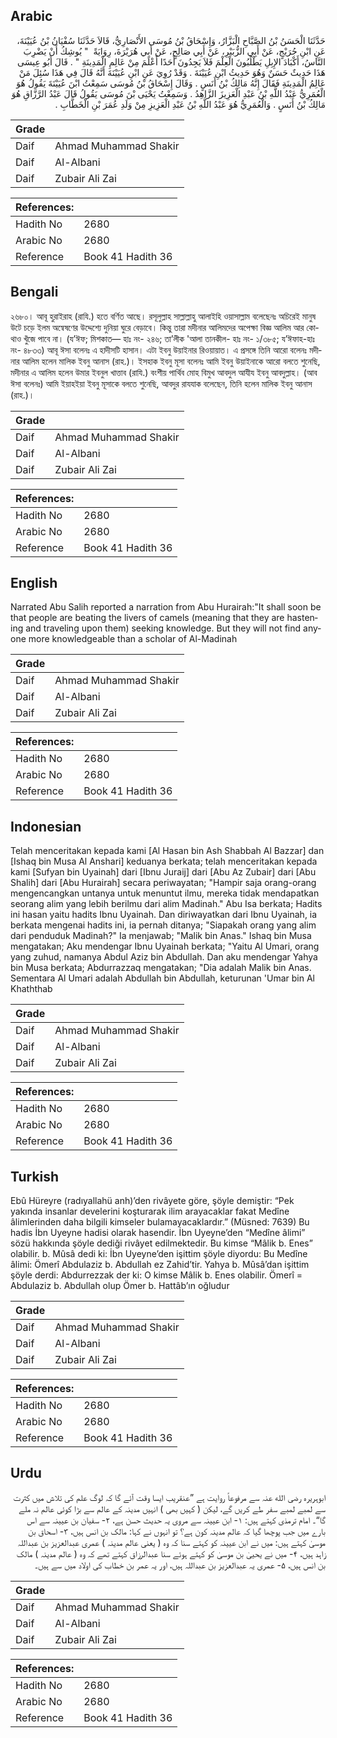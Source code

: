 ## Arabic


<div dir="rtl" lang="ar" style={{fontSize:'larger',backgroundColor:'#f8f9fa',padding:20}}>
حَدَّثَنَا الْحَسَنُ بْنُ الصَّبَّاحِ الْبَزَّارُ، وَإِسْحَاقُ بْنُ مُوسَى الأَنْصَارِيُّ، قَالاَ حَدَّثَنَا سُفْيَانُ بْنُ عُيَيْنَةَ، عَنِ ابْنِ جُرَيْجٍ، عَنْ أَبِي الزُّبَيْرِ، عَنْ أَبِي صَالِحٍ، عَنْ أَبِي هُرَيْرَةَ، رِوَايَةً ‏ "‏ يُوشِكُ أَنْ يَضْرِبَ النَّاسُ، أَكْبَادَ الإِبِلِ يَطْلُبُونَ الْعِلْمَ فَلاَ يَجِدُونَ أَحَدًا أَعْلَمَ مِنْ عَالِمِ الْمَدِينَةِ ‏"‏ ‏.‏ قَالَ أَبُو عِيسَى هَذَا حَدِيثٌ حَسَنٌ وَهُوَ حَدِيثُ ابْنِ عُيَيْنَةَ ‏.‏ وَقَدْ رُوِيَ عَنِ ابْنِ عُيَيْنَةَ أَنَّهُ قَالَ فِي هَذَا سُئِلَ مَنْ عَالِمُ الْمَدِينَةِ فَقَالَ إِنَّهُ مَالِكُ بْنُ أَنَسٍ ‏.‏ وَقَالَ إِسْحَاقُ بْنُ مُوسَى سَمِعْتُ ابْنَ عُيَيْنَةَ يَقُولُ هُوَ الْعُمَرِيُّ عَبْدُ اللَّهِ بْنُ عَبْدِ الْعَزِيزَ الزَّاهِدُ ‏.‏ وَسَمِعْتُ يَحْيَى بْنَ مُوسَى يَقُولُ قَالَ عَبْدُ الرَّزَّاقِ هُوَ مَالِكُ بْنُ أَنَسٍ ‏.‏ وَالْعُمَرِيُّ هُوَ عَبْدُ اللَّهِ بْنُ عَبْدِ الْعَزِيزِ مِنْ وَلَدِ عُمَرَ بْنِ الْخَطَّابِ ‏.‏
</div>
<div style={{backgroundColor:'#f8f9fa',padding:20, marginBottom: 10}}><table> <thead> <tr> <th>Grade</th> <th></th> </tr> </thead> <tbody> <tr><td>Daif</td><td>Ahmad Muhammad Shakir</td></tr><tr><td>Daif</td><td>Al-Albani</td></tr><tr><td>Daif</td><td>Zubair Ali Zai</td></tr></tbody></table><table> <thead> <tr> <th>References:</th> <th></th> </tr> </thead> <tbody><tr><td>Hadith No</td><td>2680</td></tr><tr><td>Arabic No</td><td>2680</td></tr><tr><td>Reference</td><td>Book 41 Hadith 36</td></tr></tbody></table></div>

## Bengali


<div dir="ltr" lang="bn" style={{fontSize:'larger',backgroundColor:'#f8f9fa',padding:20}}>
২৬৮০। আবূ হুরাইরাহ (রাযি.) হতে বর্ণিত আছে। রসূলুল্লাহ সাল্লাল্লাহু আলাইহি ওয়াসাল্লাম বলেছেনঃ অচিরেই মানুষ উটে চড়ে ইলম অন্বেষণের উদ্দেশ্যে দুনিয়া ঘুরে বেড়াবে। কিন্তু তারা মদীনার আলিমদের অপেক্ষা বিজ্ঞ আলিম আর কোথাও খুঁজে পাবে না। (য’ঈফ; মিশকাত— হাঃ নং- ২৪৬; তা’লীক 'আলা তানকীল- হাঃ নং- ১/৩৮৫; য’ঈফাহ-হাঃ নং- ৪৮৩৩) আবূ ঈসা বলেনঃ এ হাদীসটি হাসান। এটা ইবনু উয়াইনার রিওয়ায়াত। এ প্রসঙ্গে তিনি আরো বলেনঃ মদীনার আলিম হলেন মালিক ইবনু আনাস (রাহ.)। ইসহাক ইবনু মূসা বলেনঃ আমি ইবনু উয়াইনাকে আরো বলতে শুনেছি, মদীনার এ আলিম হলেন উমার ইবনুল খাত্তাব (রাযি.) বংশীয় পার্থিব মোহ বিমুখ আবদুল আযীয ইবনু আবদুল্লাহ। (আব ঈসা বলেনঃ) আমি ইয়াহইয়া ইবনু মূসাকে বলতে শুনেছি, আবদুর রাযযাক বলেছেন, তিনি হলেন মালিক ইবনু আনাস (রাহ.)।
</div>
<div style={{backgroundColor:'#f8f9fa',padding:20, marginBottom: 10}}><table> <thead> <tr> <th>Grade</th> <th></th> </tr> </thead> <tbody> <tr><td>Daif</td><td>Ahmad Muhammad Shakir</td></tr><tr><td>Daif</td><td>Al-Albani</td></tr><tr><td>Daif</td><td>Zubair Ali Zai</td></tr></tbody></table><table> <thead> <tr> <th>References:</th> <th></th> </tr> </thead> <tbody><tr><td>Hadith No</td><td>2680</td></tr><tr><td>Arabic No</td><td>2680</td></tr><tr><td>Reference</td><td>Book 41 Hadith 36</td></tr></tbody></table></div>

## English


<div dir="ltr" lang="en" style={{fontSize:'larger',backgroundColor:'#f8f9fa',padding:20}}>
Narrated Abu Salih reported a narration from Abu Hurairah:"It shall soon be that people are beating the livers of camels (meaning that they are hastening and traveling upon them) seeking knowledge. But they will not find anyone more knowledgeable than a scholar of Al-Madinah
</div>
<div style={{backgroundColor:'#f8f9fa',padding:20, marginBottom: 10}}><table> <thead> <tr> <th>Grade</th> <th></th> </tr> </thead> <tbody> <tr><td>Daif</td><td>Ahmad Muhammad Shakir</td></tr><tr><td>Daif</td><td>Al-Albani</td></tr><tr><td>Daif</td><td>Zubair Ali Zai</td></tr></tbody></table><table> <thead> <tr> <th>References:</th> <th></th> </tr> </thead> <tbody><tr><td>Hadith No</td><td>2680</td></tr><tr><td>Arabic No</td><td>2680</td></tr><tr><td>Reference</td><td>Book 41 Hadith 36</td></tr></tbody></table></div>

## Indonesian


<div dir="ltr" lang="id" style={{fontSize:'larger',backgroundColor:'#f8f9fa',padding:20}}>
Telah menceritakan kepada kami [Al Hasan bin Ash Shabbah Al Bazzar] dan [Ishaq bin Musa Al Anshari] keduanya berkata; telah menceritakan kepada kami [Sufyan bin Uyainah] dari [Ibnu Juraij] dari [Abu Az Zubair] dari [Abu Shalih] dari [Abu Hurairah] secara periwayatan; "Hampir saja orang-orang mengencangkan untanya untuk menuntut ilmu, mereka tidak mendapatkan seorang alim yang lebih berilmu dari alim Madinah." Abu Isa berkata; Hadits ini hasan yaitu hadits Ibnu Uyainah. Dan diriwayatkan dari Ibnu Uyainah, ia berkata mengenai hadits ini, ia pernah ditanya; "Siapakah orang yang alim dari penduduk Madinah?" Ia menjawab; "Malik bin Anas." Ishaq bin Musa mengatakan; Aku mendengar Ibnu Uyainah berkata; "Yaitu Al Umari, orang yang zuhud, namanya Abdul Aziz bin Abdullah. Dan aku mendengar Yahya bin Musa berkata; Abdurrazzaq mengatakan; "Dia adalah Malik bin Anas. Sementara Al Umari adalah Abdullah bin Abdullah, keturunan 'Umar bin Al Khaththab
</div>
<div style={{backgroundColor:'#f8f9fa',padding:20, marginBottom: 10}}><table> <thead> <tr> <th>Grade</th> <th></th> </tr> </thead> <tbody> <tr><td>Daif</td><td>Ahmad Muhammad Shakir</td></tr><tr><td>Daif</td><td>Al-Albani</td></tr><tr><td>Daif</td><td>Zubair Ali Zai</td></tr></tbody></table><table> <thead> <tr> <th>References:</th> <th></th> </tr> </thead> <tbody><tr><td>Hadith No</td><td>2680</td></tr><tr><td>Arabic No</td><td>2680</td></tr><tr><td>Reference</td><td>Book 41 Hadith 36</td></tr></tbody></table></div>

## Turkish


<div dir="ltr" lang="tr" style={{fontSize:'larger',backgroundColor:'#f8f9fa',padding:20}}>
Ebû Hüreyre (radıyallahü anh)’den rivâyete göre, şöyle demiştir: “Pek yakında insanlar develerini koşturarak ilim arayacaklar fakat Medîne âlimlerinden daha bilgili kimseler bulamayacaklardır.” (Müsned: 7639) Bu hadis İbn Uyeyne hadisi olarak hasendir. İbn Uyeyne’den “Medîne âlimi” sözü hakkında şöyle dediği rivâyet edilmektedir. Bu kimse “Mâlik b. Enes” olabilir. b. Mûsâ dedi ki: İbn Uyeyne’den işittim şöyle diyordu: Bu Medîne âlimi: Ömerî Abdulaziz b. Abdullah ez Zahid’tir. Yahya b. Mûsâ’dan işittim şöyle derdi: Abdurrezzak der ki: O kimse Mâlik b. Enes olabilir. Ömerî = Abdulaziz b. Abdullah olup Ömer b. Hattâb’ın oğludur
</div>
<div style={{backgroundColor:'#f8f9fa',padding:20, marginBottom: 10}}><table> <thead> <tr> <th>Grade</th> <th></th> </tr> </thead> <tbody> <tr><td>Daif</td><td>Ahmad Muhammad Shakir</td></tr><tr><td>Daif</td><td>Al-Albani</td></tr><tr><td>Daif</td><td>Zubair Ali Zai</td></tr></tbody></table><table> <thead> <tr> <th>References:</th> <th></th> </tr> </thead> <tbody><tr><td>Hadith No</td><td>2680</td></tr><tr><td>Arabic No</td><td>2680</td></tr><tr><td>Reference</td><td>Book 41 Hadith 36</td></tr></tbody></table></div>

## Urdu


<div dir="rtl" lang="ur" style={{fontSize:'larger',backgroundColor:'#f8f9fa',padding:20}}>
ابوہریرہ رضی الله عنہ سے مرفوعاً روایت ہے ”عنقریب ایسا وقت آئے گا کہ لوگ علم کی تلاش میں کثرت سے لمبے لمبے سفر طے کریں گے، لیکن ( کہیں بھی ) انہیں مدینہ کے عالم سے بڑا کوئی عالم نہ ملے گا“۔ امام ترمذی کہتے ہیں: ۱- ابن عیینہ سے مروی یہ حدیث حسن ہے، ۲- سفیان بن عیینہ سے اس بارے میں جب پوچھا گیا کہ عالم مدینہ کون ہے؟ تو انہوں نے کہا: مالک بن انس ہیں، ۳- اسحاق بن موسیٰ کہتے ہیں: میں نے ابن عیینہ کو کہتے سنا کہ وہ ( یعنی عالم مدینہ ) عمری عبدالعزیز بن عبداللہ زاہد ہیں، ۴- میں نے یحییٰ بن موسیٰ کو کہتے ہوئے سنا عبدالرزاق کہتے تھے کہ وہ ( عالم مدینہ ) مالک بن انس ہیں، ۵- عمری یہ عبدالعزیز بن عبداللہ ہیں، اور یہ عمر بن خطاب کی اولاد میں سے ہیں۔
</div>
<div style={{backgroundColor:'#f8f9fa',padding:20, marginBottom: 10}}><table> <thead> <tr> <th>Grade</th> <th></th> </tr> </thead> <tbody> <tr><td>Daif</td><td>Ahmad Muhammad Shakir</td></tr><tr><td>Daif</td><td>Al-Albani</td></tr><tr><td>Daif</td><td>Zubair Ali Zai</td></tr></tbody></table><table> <thead> <tr> <th>References:</th> <th></th> </tr> </thead> <tbody><tr><td>Hadith No</td><td>2680</td></tr><tr><td>Arabic No</td><td>2680</td></tr><tr><td>Reference</td><td>Book 41 Hadith 36</td></tr></tbody></table></div>